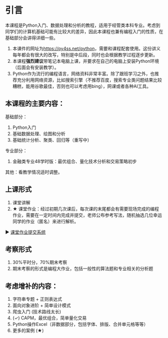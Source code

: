 #  引言 {.unnumbered}  

本课程是Python入门、数据处理和分析的教程，适用于经管类本科专业。考虑到同学们的计算机基础可能有比较大的差异，因此本课程也兼有编程入门的性质，在基础部分会讲得详细一些。

1. 本课件的网址为[https://py4ss.net/python](https://py4ss.net/python)，需要和课程配套使用。这份讲义每年都会有很大的改写，特别是中后段，同时也会根据教学过程逐步更新。
2. 本课程**强烈建议**带笔记本电脑上课，并要求在自己的电脑上安装Python环境（后面会有安装教学）。
3. Python作为流行的编程语言，网络资料非常丰富。除了跟班学习之外，也推荐充分利用网络资源，比如搜索引擎（不推荐百度，搜索专业类问题结果比较糟糕，能用谷歌最佳，否则也可以考虑用bing），网课或者各种AI工具。

## 本课程的主要内容：

基础部分：

1. Python入门
2. 基础数据处理、绘图和分析
3. 基础统计分析、聚类、回归等（重写中）

专业部分：

1. 金融类专业48学时版：最优组合、量化技术分析和交易策略初步

其他：看教学情况适时调整。


## 上课形式

1. 课堂讲解
2. ★ 课堂作业：经过初期几次课后，每次课的末尾都会有需要现场完成的编程作业，需要在一定时间内完成并提交，老师公布参考写法，随机抽选几位幸运同学的作业（匿名）来进行解析。

▶ [课堂作业提交系统](https://py4ss.net/aasp)

## 考察形式

1. 30%平时分，70%期末考察
2. 期末考察的形式是编程大作业，包括一般性的算法题和专业相关的分析题


## 考虑增补的内容：
:::{.callout-warning}

1. 字符串专题 + 正则表达式
2. 面向对象进阶 + 简单设计模式
3. 爬虫入门 (技术路线太长)
4. (✓) CAPM，最优组合，简单量化交易 
5. Python操作Excel（非数据部分，包括字体、排版、合并单元格等等）
6. 更多的案例 (★)
:::